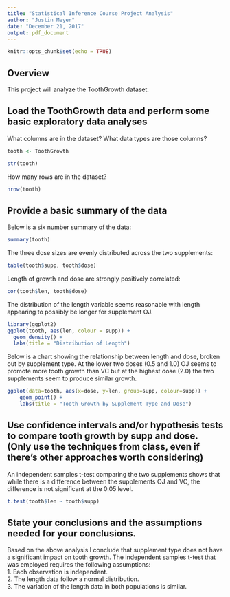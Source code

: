 ```yaml
---
title: "Statistical Inference Course Project Analysis"
author: "Justin Meyer"
date: "December 21, 2017"
output: pdf_document
---
```


```r
knitr::opts_chunk$set(echo = TRUE)
```

## Overview

This project will analyze the ToothGrowth dataset. 

## Load the ToothGrowth data and perform some basic exploratory data analyses

What columns are in the dataset? What data types are those columns?

```r

tooth <- ToothGrowth

str(tooth)

```

How many rows are in the dataset?

```r

nrow(tooth)

```

## Provide a basic summary of the data

Below is a six number summary of the data:

```r

summary(tooth)

```

The three dose sizes are evenly distributed across the two supplements:
```r

table(tooth$supp, tooth$dose)

```

Length of growth and dose are strongly positively correlated:

```r

cor(tooth$len, tooth$dose)

```

The distribution of the length variable seems reasonable with length appearing to possibly be longer for supplement OJ.

```r

library(ggplot2)
ggplot(tooth, aes(len, colour = supp)) +
  geom_density() + 
  labs(title = "Distribution of Length")

```

Below is a chart showing the relationship between length and dose, broken out by supplement type. At the lower two doses (0.5 and 1.0) OJ seems to promote more tooth growth than VC but at the highest dose (2.0) the two supplements seem to produce similar growth.

```r

ggplot(data=tooth, aes(x=dose, y=len, group=supp, colour=supp)) +
    geom_point() + 
    labs(title = "Tooth Growth by Supplement Type and Dose")

```

## Use confidence intervals and/or hypothesis tests to compare tooth growth by supp and dose. (Only use the techniques from class, even if there's other approaches worth considering)

An independent samples t-test comparing the two supplements shows that while there is a difference between the supplements OJ and VC, the difference is not significant at the 0.05 level.
```r

t.test(tooth$len ~ tooth$supp)

```

## State your conclusions and the assumptions needed for your conclusions.

Based on the above analysis I conclude that supplement type does not have a significant impact on tooth growth. The independent samples t-test that was employed requires the following assumptions:  
1. Each observation is independent.  
2. The length data follow a normal distribution.  
3. The variation of the length data in both populations is similar.  
